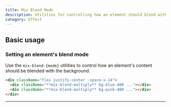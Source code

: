 ```yaml
---
title: Mix Blend Mode
description: Utilities for controlling how an element should blend with the background.
category: Effect
---
```



## Basic usage

### Setting an element's blend mode

Use the `mix-blend-{mode}` utilities to control how an element's content should be blended with the background.

<Example>
  <div className="flex justify-center -space-x-14">
    <div className="w-32 h-32 mix-blend-multiply bg-blue-400 rounded-full"></div>
    <div className="w-32 h-32 mix-blend-multiply bg-pink-400 rounded-full"></div>
  </div>
</Example>

```html
<div className="flex justify-center -space-x-14">
  <div className="**mix-blend-multiply** bg-blue-400 ..."></div>
  <div className="**mix-blend-multiply** bg-pink-400 ..."></div>
</div>
```

---
